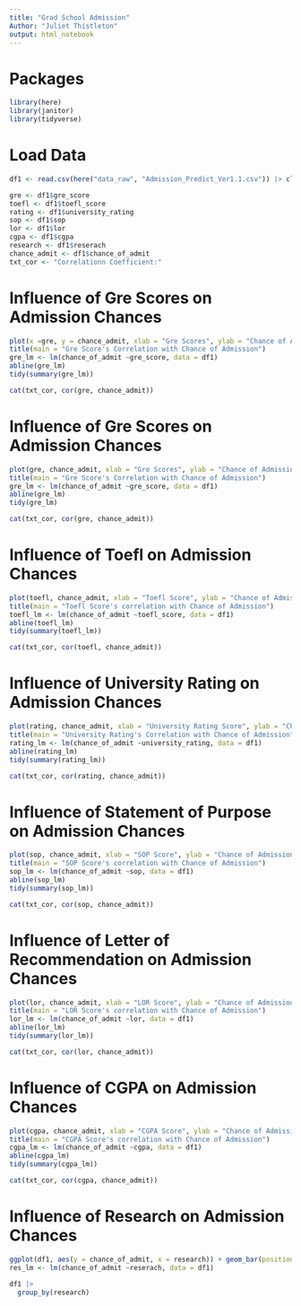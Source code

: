 ```yaml
---
title: "Grad School Admission"
Author: "Juliet Thistleton"
output: html_notebook
---
```


# Packages
```r
library(here)
library(janitor)
library(tidyverse)
```

# Load Data 

```r
df1 <- read.csv(here("data_raw", "Admission_Predict_Ver1.1.csv")) |> clean_names()
```

```r
gre <- df1$gre_score
toefl <- df1$toefl_score
rating <- df1$university_rating
sop <- df1$sop
lor <- df1$lor
cgpa <- df1$cgpa
research <- df1$reserach
chance_admit <- df1$chance_of_admit
txt_cor <- "Correlationn Coefficient:"

```


# Influence of Gre Scores on Admission Chances
```r
plot(x =gre, y = chance_admit, xlab = "Gre Scores", ylab = "Chance of Admission") 
title(main = "Gre Score's Correlation with Chance of Admission")
gre_lm <- lm(chance_of_admit ~gre_score, data = df1)
abline(gre_lm)
tidy(summary(gre_lm))

cat(txt_cor, cor(gre, chance_admit))

```

# Influence of Gre Scores on Admission Chances
```r
plot(gre, chance_admit, xlab = "Gre Scores", ylab = "Chance of Admission") 
title(main = "Gre Score's Correlation with Chance of Admission")
gre_lm <- lm(chance_of_admit ~gre_score, data = df1)
abline(gre_lm)
tidy(gre_lm)

cat(txt_cor, cor(gre, chance_admit))

```

# Influence of Toefl on Admission Chances
```r
plot(toefl, chance_admit, xlab = "Toefl Score", ylab = "Chance of Admission") 
title(main = "Toefl Score's correlation with Chance of Admission")
toefl_lm <- lm(chance_of_admit ~toefl_score, data = df1)
abline(toefl_lm)
tidy(summary(toefl_lm))

cat(txt_cor, cor(toefl, chance_admit))

```

# Influence of University Rating on Admission Chances
```r
plot(rating, chance_admit, xlab = "University Rating Score", ylab = "Chance of Admission") 
title(main = "University Rating's Correlation with Chance of Admission")
rating_lm <- lm(chance_of_admit ~university_rating, data = df1)
abline(rating_lm)
tidy(summary(rating_lm))

cat(txt_cor, cor(rating, chance_admit))

```

# Influence of Statement of Purpose on Admission Chances
```r
plot(sop, chance_admit, xlab = "SOP Score", ylab = "Chance of Admission") 
title(main = "SOP Score's correlation with Chance of Admission")
sop_lm <- lm(chance_of_admit ~sop, data = df1)
abline(sop_lm)
tidy(summary(sop_lm))

cat(txt_cor, cor(sop, chance_admit))

```

# Influence of Letter of Recommendation on Admission Chances
```r
plot(lor, chance_admit, xlab = "LOR Score", ylab = "Chance of Admission") 
title(main = "LOR Score's correlation with Chance of Admission")
lor_lm <- lm(chance_of_admit ~lor, data = df1)
abline(lor_lm)
tidy(summary(lor_lm))

cat(txt_cor, cor(lor, chance_admit))

```

# Influence of CGPA on Admission Chances
```r
plot(cgpa, chance_admit, xlab = "CGPA Score", ylab = "Chance of Admission") 
title(main = "CGPA Score's correlation with Chance of Admission")
cgpa_lm <- lm(chance_of_admit ~cgpa, data = df1)
abline(cgpa_lm)
tidy(summary(cgpa_lm))

cat(txt_cor, cor(cgpa, chance_admit))

```

# Influence of Research on Admission Chances
```r
ggplot(df1, aes(y = chance_of_admit, x = research)) + geom_bar(position='dodge', stat='identity')
res_lm <- lm(chance_of_admit ~reserach, data = df1)

df1 |>
  group_by(research) 
```

